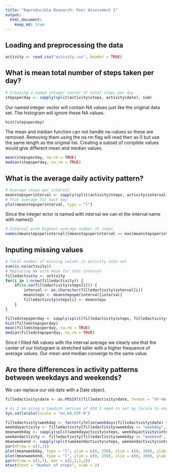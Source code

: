```yaml
---
title: "Reproducible Research: Peer Assessment 1"
output: 
  html_document:
    keep_md: true
---
```



## Loading and preprocessing the data

```r
activity <- read.csv("activity.csv", header = TRUE)
```

## What is mean total number of steps taken per day?

```r
# Creating a named integer vector of total steps per day 
stepsperday <- sapply(split(activity$steps, activity$date), sum)
```
Our named integer vector will contain NA values just like the original data set. The histogram will ignore these NA values.
```r
hist(stepsperday)
```

The mean and median function can not handle na-values so these are removed. Removing them using the na.rm flag will read then as 0 but use the same length as the original list. Creating a subset of complete values would give different mean and median values. 

```r
mean(stepsperday, na.rm = TRUE)
median(stepsperday, na.rm = TRUE)
```

## What is the average daily activity pattern?

```r
# Average steps per interval
meanstepsperinterval <- sapply(split(activity$steps, activity$interval), mean, na.rm = TRUE)
# Plot average for each day
plot(meanstepsperinterval, type = "l")
```

Since the integer ector is named with interval we can et the interval name with names().

```r
# Interval with highest average number of steps
names(meanstepsperinterval)[meanstepsperinterval == max(meanstepsperinterval)]
```

## Inputing missing values

```r
# Total number of missing values in activity data set
sum(is.na(activity))
# Replacing NA with mean for that interval
filledactivity <- activity
for(i in 1:nrow(filledactivity)) {
	if(is.na(filledactivity$steps[i])) {
		interval <- as.character(filledactivity$interval[i])
		meansteps <- meanstepsperinterval[interval]
		filledactivity$steps[i] <- meansteps
	}
}
```

```r
filledstepsperday <- sapply(split(filledactivity$steps, filledactivity$date), sum)
hist(filledstepsperday)
mean(filledstepsperday, na.rm = TRUE)
median(filledstepsperday, na.rm = TRUE)
```

Since I filled NA values with the interval average we clearly see that the center of our histogram is stretched taller with a higher frequence of average values. Our mean and median converge to the same value.

## Are there differences in activity patterns between weekdays and weekends?

We can replace our old date with a Date object.

```r
filledactivity$date <- as.POSIXlt(filledactivity$date, format = "%Y-%m-%d")
```

```r
# As I am using a Swedish version of OSX I need to set my locale to english in order to use 'Saturday' and 'Sunday' as my weekday-tests.
Sys.setlocale(locale = "en_US.UTF-8")
```

```r
filledactivity$weekday <- factor(ifelse(weekdays(filledactivity$date) %in% c("Saturday", "Sunday"), "weekend", "weekday"))
weekdayactivity <- filledactivity[filledactivity$weekday == "weekday",]
meanweekday <- sapply(split(weekdayactivity$steps, weekdayactivity$interval), mean)
weekendactivity <- filledactivity[filledactivity$weekday == "weekend",]
meanweekend <- sapply(split(weekendactivity$steps, weekendactivity$interval), mean)
par(mfrow = c(2,1))
plot(meanweekday, type = "l", ylim = c(0, 250), xlim = c(0, 300), ylab = "", xlab = "Interval", main = "Weekdays")
plot(meanweekend, type = "l", ylim = c(0, 250), xlim = c(0, 300), ylab = "", xlab = "Interval", main = "Weekends")
par(mfrow = c(1,1), mar = c(2,2,2,2))
mtext(text = "Number of steps", side = 2)
```

